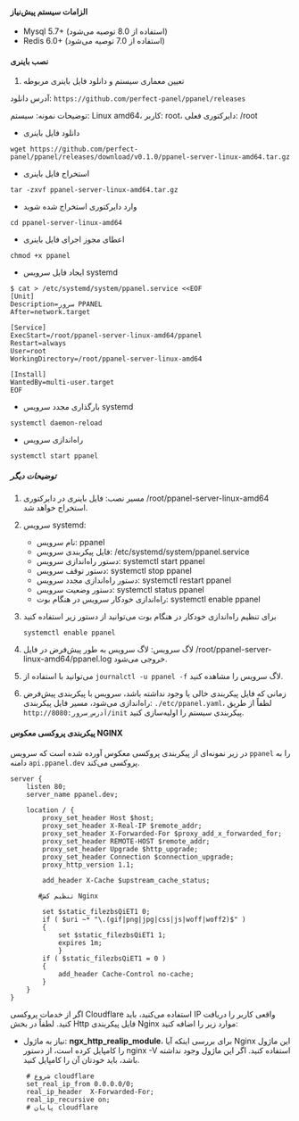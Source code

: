 #### الزامات سیستم پیش‌نیاز

- Mysql 5.7+ (استفاده از 8.0 توصیه می‌شود)
- Redis 6.0+ (استفاده از 7.0 توصیه می‌شود)

#### نصب باینری

1. تعیین معماری سیستم و دانلود فایل باینری مربوطه

آدرس دانلود: `https://github.com/perfect-panel/ppanel/releases`

توضیحات نمونه: سیستم: Linux amd64، کاربر: root، دایرکتوری فعلی: /root

- دانلود فایل باینری

```shell
wget https://github.com/perfect-panel/ppanel/releases/download/v0.1.0/ppanel-server-linux-amd64.tar.gz
```

- استخراج فایل باینری

```shell
tar -zxvf ppanel-server-linux-amd64.tar.gz
```

- وارد دایرکتوری استخراج شده شوید

```shell
cd ppanel-server-linux-amd64
```

- اعطای مجوز اجرای فایل باینری

```shell
chmod +x ppanel
```

- ایجاد فایل سرویس systemd

```shell
$ cat > /etc/systemd/system/ppanel.service <<EOF
[Unit]
Description=سرور PPANEL
After=network.target

[Service]
ExecStart=/root/ppanel-server-linux-amd64/ppanel
Restart=always
User=root
WorkingDirectory=/root/ppanel-server-linux-amd64

[Install]
WantedBy=multi-user.target
EOF
```

- بارگذاری مجدد سرویس systemd

```shell
systemctl daemon-reload
```

- راه‌اندازی سرویس

```shell
systemctl start ppanel
```

##### توضیحات دیگر

1. مسیر نصب: فایل باینری در دایرکتوری /root/ppanel-server-linux-amd64 استخراج خواهد شد.

2. سرویس systemd:

   - نام سرویس: ppanel
   - فایل پیکربندی سرویس: /etc/systemd/system/ppanel.service
   - دستور راه‌اندازی سرویس: systemctl start ppanel
   - دستور توقف سرویس: systemctl stop ppanel
   - دستور راه‌اندازی مجدد سرویس: systemctl restart ppanel
   - دستور وضعیت سرویس: systemctl status ppanel
   - راه‌اندازی خودکار سرویس در هنگام بوت: systemctl enable ppanel

3. برای تنظیم راه‌اندازی خودکار در هنگام بوت می‌توانید از دستور زیر استفاده کنید

   ```shell
   systemctl enable ppanel
   ```

4. لاگ سرویس: لاگ سرویس به طور پیش‌فرض در فایل /root/ppanel-server-linux-amd64/ppanel.log خروجی می‌شود.

5. می‌توانید با استفاده از `journalctl -u ppanel -f` لاگ سرویس را مشاهده کنید.

6. زمانی که فایل پیکربندی خالی یا وجود نداشته باشد، سرویس با پیکربندی پیش‌فرض راه‌اندازی می‌شود، مسیر فایل پیکربندی: `./etc/ppanel.yaml`،
   لطفاً از طریق `http://آدرس_سرور:8080/init` پیکربندی سیستم را اولیه‌سازی کنید.

#### پیکربندی پروکسی معکوس NGINX

در زیر نمونه‌ای از پیکربندی پروکسی معکوس آورده شده است که سرویس `ppanel` را به دامنه `api.ppanel.dev` پروکسی می‌کند.

```nginx
server {
    listen 80;
    server_name ppanel.dev;

    location / {
        proxy_set_header Host $host;
        proxy_set_header X-Real-IP $remote_addr;
        proxy_set_header X-Forwarded-For $proxy_add_x_forwarded_for;
        proxy_set_header REMOTE-HOST $remote_addr;
        proxy_set_header Upgrade $http_upgrade;
        proxy_set_header Connection $connection_upgrade;
        proxy_http_version 1.1;

        add_header X-Cache $upstream_cache_status;

       #تنظیم کش Nginx

        set $static_filezbsQiET1 0;
        if ( $uri ~* "\.(gif|png|jpg|css|js|woff|woff2)$" )
        {
            set $static_filezbsQiET1 1;
            expires 1m;
            }
        if ( $static_filezbsQiET1 = 0 )
        {
            add_header Cache-Control no-cache;
        }
    }
}
```

اگر از خدمات پروکسی Cloudflare استفاده می‌کنید، باید IP واقعی کاربر را دریافت کنید. لطفاً در بخش Http فایل پیکربندی Nginx موارد زیر را اضافه کنید:

- نیاز به ماژول: **ngx_http_realip_module**، برای بررسی اینکه آیا Nginx این ماژول را کامپایل کرده است، از دستور nginx -V استفاده کنید. اگر این ماژول وجود نداشته باشد، باید خودتان آن را کامپایل کنید.

```nginx
    # شروع cloudflare
    set_real_ip_from 0.0.0.0/0;
    real_ip_header  X-Forwarded-For;
    real_ip_recursive on;
    # پایان cloudflare
```



<Giscus />
